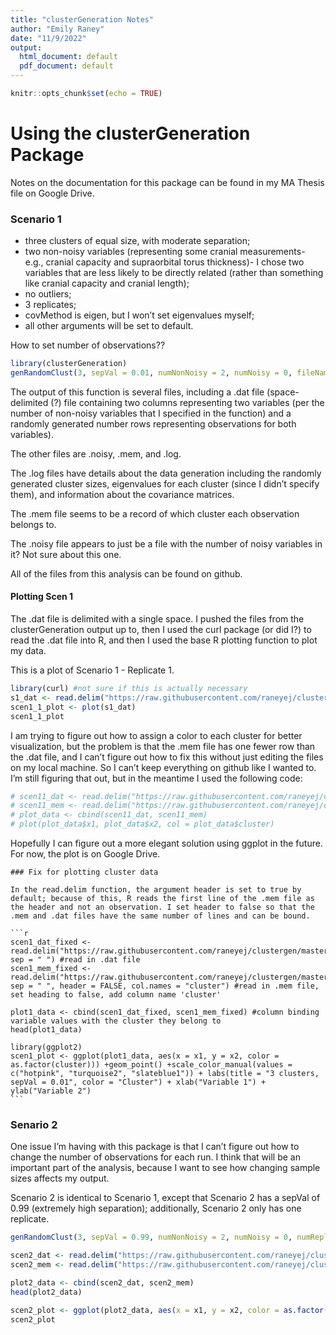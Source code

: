 ```yaml
---
title: "clusterGeneration Notes"
author: "Emily Raney"
date: "11/9/2022"
output:
  html_document: default
  pdf_document: default
---
```


```r
knitr::opts_chunk$set(echo = TRUE)
```

# Using the clusterGeneration Package

Notes on the documentation for this package can be found in my MA Thesis file on Google Drive. 

### Scenario 1


- three clusters of equal size, with moderate separation;  
- two non-noisy variables (representing some cranial measurements- e.g., cranial capacity and supraorbital torus thickness)- I chose two variables that are less likely to be directly related (rather than something like cranial capacity and cranial length);
- no outliers;
- 3 replicates;
- covMethod is eigen, but I won't set eigenvalues myself;
- all other arguments will be set to default.

How to set number of observations?? 


```r
library(clusterGeneration)
genRandomClust(3, sepVal = 0.01, numNonNoisy = 2, numNoisy = 0, fileName = "scen1")
```


The output of this function is several files, including a .dat file (space-delimited (?) file containing two columns representing two variables (per the number of non-noisy variables that I specified in the function) and a randomly generated number rows representing observations for both variables). 


The other files are .noisy, .mem, and .log. 

The .log files have details about the data generation including the randomly generated cluster sizes, eigenvalues for each cluster (since I didn't specify them), and information about the covariance matrices. 

The .mem file seems to be a record of which cluster each observation belongs to. 

The .noisy file appears to just be a file with the number of noisy variables in it? Not sure about this one. 

All of the files from this analysis can be found on github. 


#### Plotting Scen 1

The .dat file is delimited with a single space. I pushed the files from the clusterGeneration output up to, then I used the curl package (or did I?) to read the .dat file into R, and then I used the base R plotting function to plot my data. 

This is a plot of Scenario 1 - Replicate 1. 
```r
library(curl) #not sure if this is actually necessary
s1_dat <- read.delim("https://raw.githubusercontent.com/raneyej/clustergen/master/scen1_1.dat", sep = " ")
scen1_1_plot <- plot(s1_dat)
scen1_1_plot
```

I am trying to figure out how to assign a color to each cluster for better visualization, but the problem is that the .mem file has one fewer row than the .dat file, and I can't figure out how to fix this without just editing the files on my local machine. So I can't keep everything on github like I wanted to. I'm still figuring that out, but in the meantime I used the following code: 

```r
# scen11_dat <- read.delim("https://raw.githubusercontent.com/raneyej/clustergen/master/scen1_1.dat", sep = " ")
# scen11_mem <- read.delim("https://raw.githubusercontent.com/raneyej/clustergen/master/scen1_1.mem", sep = " ")
# plot_data <- cbind(scen11_dat, scen11_mem)
# plot(plot_data$x1, plot_data$x2, col = plot_data$cluster)
```

Hopefully I can figure out a more elegant solution using ggplot in the future. For now, the plot is on Google Drive. 

~~~~~~~~~~~~~~~~~~~~~~~~~~~~~~~~~~~~~~~~~~~~~~~~~~~~~~~~~~~~~~~~~~~~~~~~~~~~~~~~~~~~~~~~~~~~~~~~~~~~~~~
### Fix for plotting cluster data 

In the read.delim function, the argument header is set to true by default; because of this, R reads the first line of the .mem file as the header and not an observation. I set header to false so that the .mem and .dat files have the same number of lines and can be bound. 

```r
scen1_dat_fixed <- read.delim("https://raw.githubusercontent.com/raneyej/clustergen/master/scen1_1.dat", sep = " ") #read in .dat file 
scen1_mem_fixed <- read.delim("https://raw.githubusercontent.com/raneyej/clustergen/master/scen1_1.mem", sep = " ", header = FALSE, col.names = "cluster") #read in .mem file, set heading to false, add column name 'cluster'

plot1_data <- cbind(scen1_dat_fixed, scen1_mem_fixed) #column binding variable values with the cluster they belong to 
head(plot1_data)

library(ggplot2)
scen1_plot <- ggplot(plot1_data, aes(x = x1, y = x2, color = as.factor(cluster))) +geom_point() +scale_color_manual(values = c("hotpink", "turquoise2", "slateblue1")) + labs(title = "3 clusters, sepVal = 0.01", color = "Cluster") + xlab("Variable 1") + ylab("Variable 2")
```
~~~~~~~~~~~~~~~~~~~~~~~~~~~~~~~~~~~~~~~~~~~~~~~~~~~~~~~~~~~~~~~~~~~~~~~~~~~~~~~~~~~~~~~~~~~~~~~~~~~~~~~
### Senario 2

One issue I'm having with this package is that I can't figure out how to change the number of observations for each run. I think that will be an important part of the analysis, because I want to see how changing sample sizes affects my output. 

Scenario 2 is identical to Scenario 1, except that Scenario 2 has a sepVal of 0.99 (extremely high separation); additionally, Scenario 2 only has one replicate. 

```r
genRandomClust(3, sepVal = 0.99, numNonNoisy = 2, numNoisy = 0, numReplicate = 1, fileName = "scen2")

scen2_dat <- read.delim("https://raw.githubusercontent.com/raneyej/clustergen/master/scen2_1.dat", sep = " ", ) #read in .dat file
scen2_mem <- read.delim("https://raw.githubusercontent.com/raneyej/clustergen/master/scen2_1.mem", sep = " ", header = FALSE, col.names = "cluster") #read in .mem file

plot2_data <- cbind(scen2_dat, scen2_mem)
head(plot2_data)

scen2_plot <- ggplot(plot2_data, aes(x = x1, y = x2, color = as.factor(cluster))) +geom_point() +scale_color_manual(values = c("blueviolet", "seagreen2", "orchid1")) + labs(title = "3 clusters, sepVal = 0.99", color = "Cluster") + xlab("Variable 1") + ylab("Variable 2")
scen2_plot
```

 